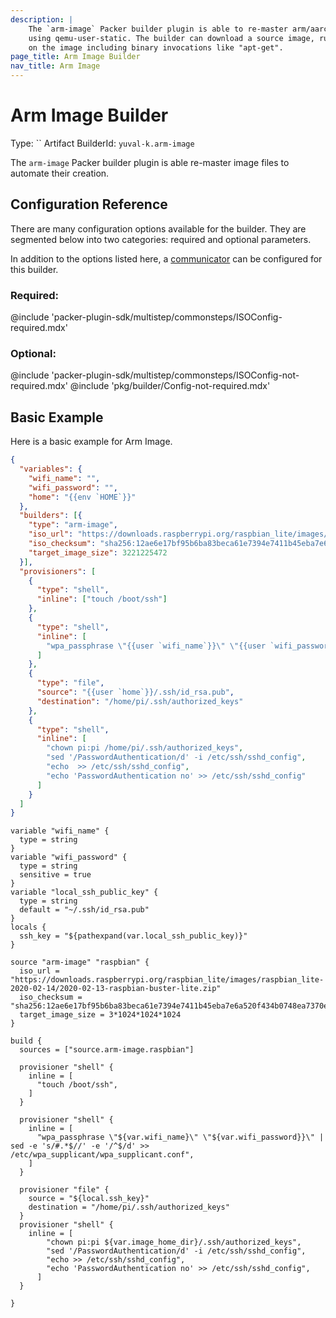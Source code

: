 ```yaml
---
description: |
    The `arm-image` Packer builder plugin is able to re-master arm/aarch64 images on x86 machines
    using qemu-user-static. The builder can download a source image, runs any provisioning necessary
    on the image including binary invocations like "apt-get".
page_title: Arm Image Builder
nav_title: Arm Image
---
```


# Arm Image Builder

Type: ``
Artifact BuilderId: `yuval-k.arm-image`

The `arm-image` Packer builder plugin is able re-master image files to automate their creation.

## Configuration Reference

There are many configuration options available for the builder. They are
segmented below into two categories: required and optional parameters.

In addition to the options listed here,
a [communicator](/docs/templates/legacy_json_templates/communicator) can be configured for this builder.

### Required:

@include 'packer-plugin-sdk/multistep/commonsteps/ISOConfig-required.mdx'


### Optional:

@include 'packer-plugin-sdk/multistep/commonsteps/ISOConfig-not-required.mdx'
@include 'pkg/builder/Config-not-required.mdx'


## Basic Example

Here is a basic example for Arm Image.

<Tabs>
<Tab heading="JSON">

``` json
{
  "variables": {
    "wifi_name": "",
    "wifi_password": "",
    "home": "{{env `HOME`}}"
  },
  "builders": [{
    "type": "arm-image",
    "iso_url": "https://downloads.raspberrypi.org/raspbian_lite/images/raspbian_lite-2020-02-14/2020-02-13-raspbian-buster-lite.zip",
    "iso_checksum": "sha256:12ae6e17bf95b6ba83beca61e7394e7411b45eba7e6a520f434b0748ea7370e8",
    "target_image_size": 3221225472
  }],  
  "provisioners": [
    {
      "type": "shell",
      "inline": ["touch /boot/ssh"]
    },
    {
      "type": "shell",
      "inline": [
        "wpa_passphrase \"{{user `wifi_name`}}\" \"{{user `wifi_password`}}\" | sed -e 's/#.*$//' -e '/^$/d' >> /etc/wpa_supplicant/wpa_supplicant.conf"
      ]
    },
    {
      "type": "file",
      "source": "{{user `home`}}/.ssh/id_rsa.pub",
      "destination": "/home/pi/.ssh/authorized_keys"
    },
    {
      "type": "shell",
      "inline": [
        "chown pi:pi /home/pi/.ssh/authorized_keys",
        "sed '/PasswordAuthentication/d' -i /etc/ssh/sshd_config",
        "echo  >> /etc/ssh/sshd_config",
        "echo 'PasswordAuthentication no' >> /etc/ssh/sshd_config"
      ]
    }
  ]
}
```

</Tab>
<Tab heading="HCL2">

```hcl
variable "wifi_name" {
  type = string
}
variable "wifi_password" {
  type = string
  sensitive = true
}
variable "local_ssh_public_key" {
  type = string
  default = "~/.ssh/id_rsa.pub"
}
locals {
  ssh_key = "${pathexpand(var.local_ssh_public_key)}"
}

source "arm-image" "raspbian" {
  iso_url = "https://downloads.raspberrypi.org/raspbian_lite/images/raspbian_lite-2020-02-14/2020-02-13-raspbian-buster-lite.zip"
  iso_checksum = "sha256:12ae6e17bf95b6ba83beca61e7394e7411b45eba7e6a520f434b0748ea7370e8"
  target_image_size = 3*1024*1024*1024
}

build {
  sources = ["source.arm-image.raspbian"]

  provisioner "shell" {
    inline = [
      "touch /boot/ssh",
    ]
  }

  provisioner "shell" {
    inline = [
      "wpa_passphrase \"${var.wifi_name}\" \"${var.wifi_password}}\" | sed -e 's/#.*$//' -e '/^$/d' >> /etc/wpa_supplicant/wpa_supplicant.conf",
    ]
  }

  provisioner "file" {
    source = "${local.ssh_key}"
    destination = "/home/pi/.ssh/authorized_keys"
  }
  provisioner "shell" {
    inline = [
        "chown pi:pi ${var.image_home_dir}/.ssh/authorized_keys",
        "sed '/PasswordAuthentication/d' -i /etc/ssh/sshd_config",
        "echo >> /etc/ssh/sshd_config",
        "echo 'PasswordAuthentication no' >> /etc/ssh/sshd_config",
      ]
  }

}
```

</Tab>
</Tabs>